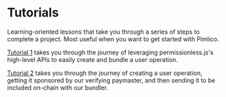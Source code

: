 
<VersionWarning version="0.1" />

# Tutorials

Learning-oriented lessons that take you through a series of steps to complete a project. Most useful when you want to get started with Pimlico.

[Tutorial 1](/permissionless/v0_1/tutorial/tutorial-1) takes you through the journey of leveraging permissionless.js's high-level APIs to easily create and bundle a user operation.

[Tutorial 2](/permissionless/v0_1/tutorial/tutorial-2) takes you through the journey of creating a user operation, getting it sponsored by our verifying paymaster, and then sending it to be included on-chain with our bundler.
